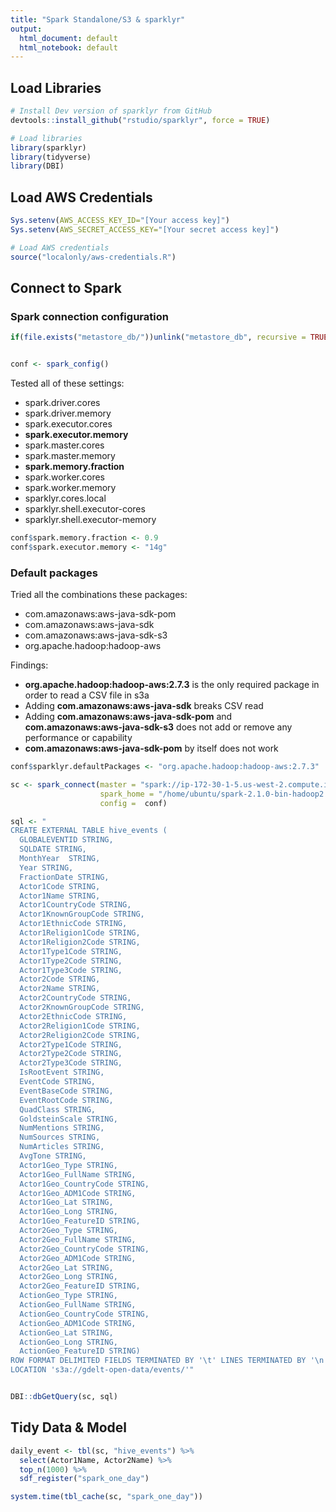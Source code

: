```yaml
---
title: "Spark Standalone/S3 & sparklyr"
output:
  html_document: default
  html_notebook: default
---
```


## Load Libraries

```r
# Install Dev version of sparklyr from GitHub
devtools::install_github("rstudio/sparklyr", force = TRUE)
```

```r
# Load libraries
library(sparklyr)
library(tidyverse)
library(DBI)
```

## Load AWS Credentials

```r
Sys.setenv(AWS_ACCESS_KEY_ID="[Your access key]")
Sys.setenv(AWS_SECRET_ACCESS_KEY="[Your secret access key]")
```
```r
# Load AWS credentials
source("localonly/aws-credentials.R")
```

## Connect to Spark

### Spark connection configuration

```r
if(file.exists("metastore_db/"))unlink("metastore_db", recursive = TRUE, force = TRUE)


conf <- spark_config()
```

Tested all of these settings:

- spark.driver.cores
- spark.driver.memory
- spark.executor.cores
- **spark.executor.memory**
- spark.master.cores
- spark.master.memory
- **spark.memory.fraction**
- spark.worker.cores
- spark.worker.memory
- sparklyr.cores.local
- sparklyr.shell.executor-cores
- sparklyr.shell.executor-memory


```r
conf$spark.memory.fraction <- 0.9
conf$spark.executor.memory <- "14g"
```

### Default packages

Tried all the combinations these packages:

- com.amazonaws:aws-java-sdk-pom
- com.amazonaws:aws-java-sdk
- com.amazonaws:aws-java-sdk-s3
- org.apache.hadoop:hadoop-aws

Findings:

- **org.apache.hadoop:hadoop-aws:2.7.3** is the only required package in order to read a CSV file in s3a
- Adding **com.amazonaws:aws-java-sdk** breaks CSV read
- Adding **com.amazonaws:aws-java-sdk-pom** and **com.amazonaws:aws-java-sdk-s3** does not add or remove any performance or capability
- **com.amazonaws:aws-java-sdk-pom** by itself does not work


```r
conf$sparklyr.defaultPackages <- "org.apache.hadoop:hadoop-aws:2.7.3"
```

```r
sc <- spark_connect(master = "spark://ip-172-30-1-5.us-west-2.compute.internal:7077", 
                    spark_home = "/home/ubuntu/spark-2.1.0-bin-hadoop2.7/",
                    config =  conf)
```

```r


sql <- "
CREATE EXTERNAL TABLE hive_events (
  GLOBALEVENTID STRING,
  SQLDATE STRING,
  MonthYear	 STRING,
  Year STRING,
  FractionDate STRING,	
  Actor1Code STRING,
  Actor1Name STRING,	
  Actor1CountryCode STRING,
  Actor1KnownGroupCode STRING,
  Actor1EthnicCode STRING,
  Actor1Religion1Code STRING,
  Actor1Religion2Code STRING,
  Actor1Type1Code STRING,
  Actor1Type2Code STRING,
  Actor1Type3Code STRING,
  Actor2Code STRING,
  Actor2Name STRING,
  Actor2CountryCode STRING,
  Actor2KnownGroupCode STRING,
  Actor2EthnicCode STRING,
  Actor2Religion1Code STRING,
  Actor2Religion2Code STRING,
  Actor2Type1Code STRING,
  Actor2Type2Code STRING,
  Actor2Type3Code STRING,
  IsRootEvent STRING,
  EventCode STRING,
  EventBaseCode STRING,
  EventRootCode STRING,
  QuadClass STRING,
  GoldsteinScale STRING,
  NumMentions STRING,
  NumSources STRING,
  NumArticles STRING,
  AvgTone STRING,
  Actor1Geo_Type STRING,	
  Actor1Geo_FullName STRING,
  Actor1Geo_CountryCode STRING,
  Actor1Geo_ADM1Code STRING,
  Actor1Geo_Lat STRING,
  Actor1Geo_Long STRING,
  Actor1Geo_FeatureID STRING,
  Actor2Geo_Type STRING,
  Actor2Geo_FullName STRING,
  Actor2Geo_CountryCode STRING,
  Actor2Geo_ADM1Code STRING,
  Actor2Geo_Lat STRING,
  Actor2Geo_Long STRING,
  Actor2Geo_FeatureID STRING,
  ActionGeo_Type STRING,
  ActionGeo_FullName STRING,
  ActionGeo_CountryCode STRING,
  ActionGeo_ADM1Code STRING,
  ActionGeo_Lat STRING,
  ActionGeo_Long STRING,
  ActionGeo_FeatureID STRING)
ROW FORMAT DELIMITED FIELDS TERMINATED BY '\t' LINES TERMINATED BY '\n' 
LOCATION 's3a://gdelt-open-data/events/'"


DBI::dbGetQuery(sc, sql)
```

## Tidy Data & Model

```r
daily_event <- tbl(sc, "hive_events") %>%
  select(Actor1Name, Actor2Name) %>%
  top_n(1000) %>%
  sdf_register("spark_one_day")

system.time(tbl_cache(sc, "spark_one_day"))
```

